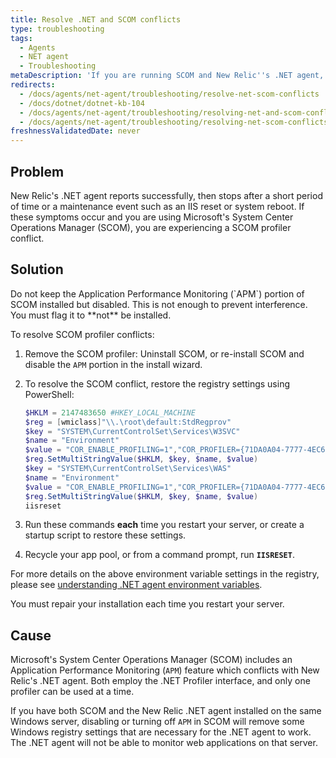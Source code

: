 ```yaml
---
title: Resolve .NET and SCOM conflicts
type: troubleshooting 
tags:
  - Agents
  - NET agent
  - Troubleshooting
metaDescription: 'If you are running SCOM and New Relic''s .NET agent, enable SCOM APM and repair the installation to resolve conflicts.'
redirects:
  - /docs/agents/net-agent/troubleshooting/resolve-net-scom-conflicts
  - /docs/dotnet/dotnet-kb-104
  - /docs/agents/net-agent/troubleshooting/resolving-net-and-scom-conflicts
  - /docs/agents/net-agent/troubleshooting/resolving-net-scom-conflicts
freshnessValidatedDate: never
---
```


## Problem

New Relic's .NET agent reports successfully, then stops after a short period of time or a maintenance event such as an IIS reset or system reboot. If these symptoms occur and you are using Microsoft's System Center Operations Manager (SCOM), you are experiencing a SCOM profiler conflict.

## Solution

<Callout variant="important">
  Do not keep the Application Performance Monitoring (`APM`) portion of SCOM installed but disabled. This is not enough to prevent interference. You must flag it to <DoNotTranslate>**not**</DoNotTranslate> be installed.
</Callout>

To resolve SCOM profiler conflicts:

1. Remove the SCOM profiler: Uninstall SCOM, or re-install SCOM and disable the `APM` portion in the install wizard.
2. To resolve the SCOM conflict, restore the registry settings using PowerShell:

   ```powershell
   $HKLM = 2147483650 #HKEY_LOCAL_MACHINE
   $reg = [wmiclass]"\\.\root\default:StdRegprov"
   $key = "SYSTEM\CurrentControlSet\Services\W3SVC"
   $name = "Environment"
   $value = "COR_ENABLE_PROFILING=1","COR_PROFILER={71DA0A04-7777-4EC6-9643-7D28B46A8A41}","NEWRELIC_INSTALL_PATH=C:\Program Files\New Relic\.NET Agent\","CORECLR_ENABLE_PROFILING=1","CORECLR_PROFILER={36032161-FFC0-4B61-B559-F6C5D41BAE5A}","CORECLR_NEWRELIC_HOME=C:\ProgramData\New Relic\.NET Agent\"
   $reg.SetMultiStringValue($HKLM, $key, $name, $value)
   $key = "SYSTEM\CurrentControlSet\Services\WAS"
   $name = "Environment"
   $value = "COR_ENABLE_PROFILING=1","COR_PROFILER={71DA0A04-7777-4EC6-9643-7D28B46A8A41}","NEWRELIC_INSTALL_PATH=C:\Program Files\New Relic\.NET Agent\","CORECLR_ENABLE_PROFILING=1","CORECLR_PROFILER={36032161-FFC0-4B61-B559-F6C5D41BAE5A}","CORECLR_NEWRELIC_HOME=C:\ProgramData\New Relic\.NET Agent\"
   $reg.SetMultiStringValue($HKLM, $key, $name, $value)
   iisreset
   ```
3. Run these commands <DoNotTranslate>**each**</DoNotTranslate> time you restart your server, or create a startup script to restore these settings.
4. Recycle your app pool, or from a command prompt, run <DoNotTranslate>**`IISRESET`**</DoNotTranslate>.

For more details on the above environment variable settings in the registry, please see [understanding .NET agent environment variables](/docs/apm/agents/net-agent/other-installation/understanding-net-agent-environment-variables/).

<Callout variant="important">
  You must repair your installation each time you restart your server.
</Callout>

## Cause

Microsoft's System Center Operations Manager (SCOM) includes an Application Performance Monitoring (`APM`) feature which conflicts with New Relic's .NET agent. Both employ the .NET Profiler interface, and only one profiler can be used at a time.

If you have both SCOM and the New Relic .NET agent installed on the same Windows server, disabling or turning off `APM` in SCOM will remove some Windows registry settings that are necessary for the .NET agent to work. The .NET agent will not be able to monitor web applications on that server.
